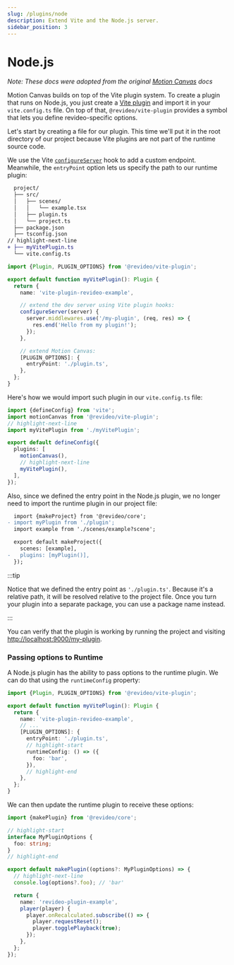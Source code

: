 ```yaml
---
slug: /plugins/node
description: Extend Vite and the Node.js server.
sidebar_position: 3
---
```


# Node.js

*Note: These docs were adopted from the original [Motion Canvas](https://motioncanvas.io/docs/) docs*

<div className="row margin-bottom--md">
  <div className="col col--6">

Motion Canvas builds on top of the Vite plugin system. To create a plugin that
runs on Node.js, you just create a [Vite plugin][vite-plugin] and import it in
your `vite.config.ts` file. On top of that, `@revideo/vite-plugin` provides a
symbol that lets you define revideo-specific options.

Let's start by creating a file for our plugin. This time we'll put it in the
root directory of our project because Vite plugins are not part of the runtime
source code.

We use the Vite [`configureServer`][vite-configure-server] hook to add a custom
endpoint. Meanwhile, the `entryPoint` option lets us specify the path to our
runtime plugin:

  </div>
  <div className="col col--6">

```diff title="Project structure"
  project/
  ├── src/
  │   ├── scenes/
  │   │   └── example.tsx
  │   ├── plugin.ts
  │   └── project.ts
  ├── package.json
  ├── tsconfig.json
// highlight-next-line
+ ├── myVitePlugin.ts
  └── vite.config.ts
```

  </div>
</div>

```ts title="myVitePlugin.ts"
import {Plugin, PLUGIN_OPTIONS} from '@revideo/vite-plugin';

export default function myVitePlugin(): Plugin {
  return {
    name: 'vite-plugin-revideo-example',

    // extend the dev server using Vite plugin hooks:
    configureServer(server) {
      server.middlewares.use('/my-plugin', (req, res) => {
        res.end('Hello from my plugin!');
      });
    },

    // extend Motion Canvas:
    [PLUGIN_OPTIONS]: {
      entryPoint: './plugin.ts',
    },
  };
}
```

Here's how we would import such plugin in our `vite.config.ts` file:

```ts title="vite.config.ts"
import {defineConfig} from 'vite';
import motionCanvas from '@revideo/vite-plugin';
// highlight-next-line
import myVitePlugin from './myVitePlugin';

export default defineConfig({
  plugins: [
    motionCanvas(),
    // highlight-next-line
    myVitePlugin(),
  ],
});
```

Also, since we defined the entry point in the Node.js plugin, we no longer need
to import the runtime plugin in our project file:

```diff title="src/project.ts"
  import {makeProject} from '@revideo/core';
- import myPlugin from './plugin';
  import example from './scenes/example?scene';

  export default makeProject({
    scenes: [example],
-   plugins: [myPlugin()],
  });
```

:::tip

Notice that we defined the entry point as `'./plugin.ts'`. Because it's a
relative path, it will be resolved relative to the project file. Once you turn
your plugin into a separate package, you can use a package name instead.

:::

You can verify that the plugin is working by running the project and visiting
[http://localhost:9000/my-plugin](http://localhost:9000/my-plugin).

### Passing options to Runtime

A Node.js plugin has the ability to pass options to the runtime plugin. We can
do that using the `runtimeConfig` property:

```ts title="myVitePlugin.ts"
import {Plugin, PLUGIN_OPTIONS} from '@revideo/vite-plugin';

export default function myVitePlugin(): Plugin {
  return {
    name: 'vite-plugin-revideo-example',
    // ...
    [PLUGIN_OPTIONS]: {
      entryPoint: './plugin.ts',
      // highlight-start
      runtimeConfig: () => ({
        foo: 'bar',
      }),
      // highlight-end
    },
  };
}
```

We can then update the runtime plugin to receive these options:

```ts title="src/plugin.ts"
import {makePlugin} from '@revideo/core';

// highlight-start
interface MyPluginOptions {
  foo: string;
}
// highlight-end

export default makePlugin((options?: MyPluginOptions) => {
  // highlight-next-line
  console.log(options?.foo); // 'bar'

  return {
    name: 'revideo-plugin-example',
    player(player) {
      player.onRecalculated.subscribe(() => {
        player.requestReset();
        player.togglePlayback(true);
      });
    },
  };
});
```

[vite-plugin]: https://vitejs.dev/guide/api-plugin.html#authoring-a-plugin
[vite-configure-server]:
  https://vitejs.dev/guide/api-plugin.html#configureserver

